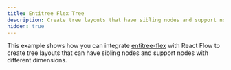 ```yaml
---
title: Entitree Flex Tree
description: Create tree layouts that have sibling nodes and support nodes with different dimensions for family tree type layouts
hidden: true
---
```


This example shows how you can integrate [entitree-flex](https://github.com/codeledge/entitree-flex) with React Flow to create tree layouts that can have sibling nodes and support nodes with different dimensions.

<RemoteCodeViewer route="examples/layout/entitree-flex" framework="react" />
